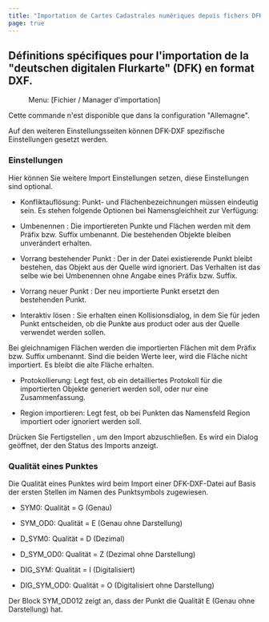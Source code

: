 ```yaml
---
title: "Importation de Cartes Cadastrales numériques depuis fichers DFK-DXF"
page: true
---
```

## D&#233;finitions sp&#233;cifiques pour l&#39;importation de la &quot;deutschen digitalen Flurkarte&quot; (DFK) en format DXF.
 <Menu> Menu: [Fichier / Manager d'importation] </Menu> 

<Warning>
Cette commande n&#39;est disponible que dans la configuration &quot;Allemagne&quot;. 
</Warning>


Auf den weiteren Einstellungsseiten k&#246;nnen DFK-DXF spezifische Einstellungen gesetzt werden.

### Einstellungen
Hier k&#246;nnen Sie weitere Import Einstellungen setzen, diese Einstellungen sind optional.

- <Bold> Konfliktaufl&#246;sung: </Bold> Punkt- und Fl&#228;chenbezeichnungen m&#252;ssen eindeutig sein. Es stehen folgende Optionen bei Namensgleichheit  zur Verf&#252;gung:

- <Italic> Umbenennen </Italic> : Die importiereten Punkte und Fl&#228;chen werden mit dem Pr&#228;fix bzw. Suffix umbenannt. Die bestehenden Objekte bleiben unver&#228;ndert erhalten.

- <Italic> Vorrang bestehender Punkt </Italic> : Der in der Datei existierende Punkt bleibt bestehen, das Objekt aus der Quelle wird ignoriert. Das Verhalten ist das selbe wie bei <Italic> Umbenennen </Italic>  ohne Angabe eines Pr&#228;fix bzw. Suffix.

- <Italic> Vorrang neuer Punkt </Italic> : Der neu importierte Punkt ersetzt den bestehenden Punkt.

- <Italic> Interaktiv l&#246;sen </Italic> : Sie erhalten einen Kollisionsdialog, in dem Sie f&#252;r jeden Punkt entscheiden, ob die Punkte aus <Placeholder>product</Placeholder> oder aus der Quelle verwendet werden sollen. 


<Warning>
Bei gleichnamigen Fl&#228;chen werden die importierten Fl&#228;chen mit dem Pr&#228;fix bzw. Suffix umbenannt. Sind die beiden Werte leer, wird die Fl&#228;che nicht importiert. Es bleibt die alte Fl&#228;che erhalten.

</Warning>


- <Bold> Protokollierung: </Bold>  Legt fest, ob ein detailliertes Protokoll f&#252;r die importierten Objekte generiert werden soll, oder nur eine Zusammenfassung.

- <Bold> Region importieren: </Bold>  Legt fest, ob bei Punkten das Namensfeld <Italic> Region </Italic>  importiert oder ignoriert werden soll.




Dr&#252;cken Sie  <Border>Fertigstellen</Border> , um den Import abzuschlie&#223;en. Es wird ein Dialog ge&#246;ffnet, der den Status des Imports anzeigt.

### Qualit&#228;t eines Punktes
Die Qualit&#228;t eines Punktes wird beim Import einer DFK-DXF-Datei auf Basis der ersten Stellen im Namen des Punktsymbols zugewiesen. 

- <Bold> SYM0: </Bold>  Qualit&#228;t = G (Genau)

- <Bold> SYM_OD0: </Bold> Qualit&#228;t = E  (Genau ohne Darstellung)

- <Bold> D_SYM0: </Bold>  Qualit&#228;t = D  (Dezimal)

- <Bold> D_SYM_OD0: </Bold>  Qualit&#228;t = Z (Dezimal ohne Darstellung)

- <Bold> DIG_SYM: </Bold>  Qualit&#228;t = I  (Digitalisiert)

- <Bold> DIG_SYM_OD0: </Bold>  Qualit&#228;t = O (Digitalisiert ohne Darstellung)




<Info>
Der Block SYM_OD012 zeigt an, dass der Punkt die Qualit&#228;t E (Genau ohne Darstellung) hat.
</Info>

